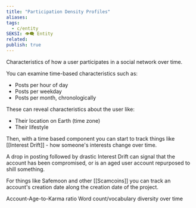 ```yaml
---
title: "Participation Density Profiles"
aliases: 
tags:
  - c/entity
SEKSI: 👁️‍🗨️ Entity
related:
publish: true
---
```

Characteristics of how a user participates in a social network over time.

You can examine time-based characteristics such as:
- Posts per hour of day
- Posts per weekday
- Posts per month, chronologically

These can reveal characteristics about the user like:
- Their location on Earth (time zone)
- Their lifestyle

Then, with a time based component you can start to track things like [[Interest Drift]] - how someone's interests change over time.

A drop in posting followed by drastic Interest Drift can signal that the account has been compromised, or is an aged user account repurposed to shill something.

For things like Safemoon and other [[Scamcoins]] you can track an account's creation date along the creation date of the project.

Account-Age-to-Karma ratio
Word count/vocabulary diversity over time
